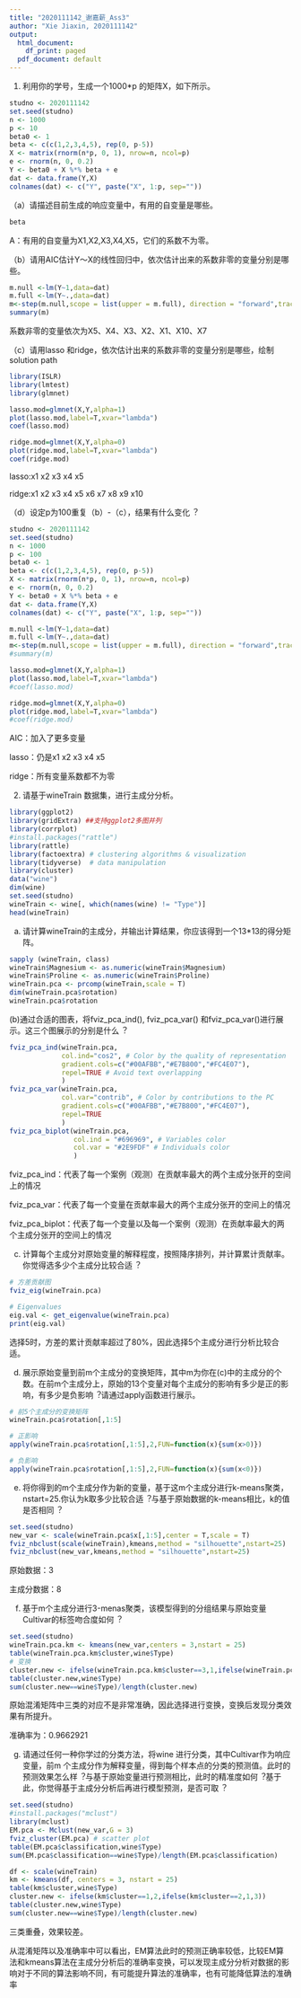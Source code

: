 ```yaml
---
title: "2020111142_谢嘉薪_Ass3"
author: "Xie Jiaxin, 2020111142"
output:
  html_document:
    df_print: paged
  pdf_document: default
---
```


1.  利⽤你的学号，⽣成⼀个1000\*p 的矩阵X，如下所⽰。

```r
studno <- 2020111142 
set.seed(studno)
n <- 1000
p <- 10
beta0 <- 1
beta <- c(c(1,2,3,4,5), rep(0, p-5))
X <- matrix(rnorm(n*p, 0, 1), nrow=n, ncol=p)
e <- rnorm(n, 0, 0.2)
Y <- beta0 + X %*% beta + e
dat <- data.frame(Y,X)
colnames(dat) <- c("Y", paste("X", 1:p, sep=""))
```

（a）请描述⽬前⽣成的响应变量中，有⽤的⾃变量是哪些。

```r
beta
```

A：有用的自变量为X1,X2,X3,X4,X5，它们的系数不为零。

（b）请⽤AIC估计Y～X的线性回归中，依次估计出来的系数非零的变量分别是哪些。

```r
m.null <-lm(Y~1,data=dat)
m.full <-lm(Y~.,data=dat)
m<-step(m.null,scope = list(upper = m.full), direction = "forward",trace = 1)
summary(m)
```

系数非零的变量依次为X5、X4、X3、X2、X1、X10、X7

（c）请⽤lasso 和ridge，依次估计出来的系数非零的变量分别是哪些，绘制solution path

```r
library(ISLR)
library(lmtest)
library(glmnet)

lasso.mod=glmnet(X,Y,alpha=1)
plot(lasso.mod,label=T,xvar="lambda")
coef(lasso.mod)

ridge.mod=glmnet(X,Y,alpha=0)
plot(ridge.mod,label=T,xvar="lambda")
coef(ridge.mod)
```

lasso:x1 x2 x3 x4 x5

ridge:x1 x2 x3 x4 x5 x6 x7 x8 x9 x10

（d）设定p为100重复（b）-（c），结果有什么变化︖

```r
studno <- 2020111142 
set.seed(studno)
n <- 1000
p <- 100
beta0 <- 1
beta <- c(c(1,2,3,4,5), rep(0, p-5))
X <- matrix(rnorm(n*p, 0, 1), nrow=n, ncol=p)
e <- rnorm(n, 0, 0.2)
Y <- beta0 + X %*% beta + e
dat <- data.frame(Y,X)
colnames(dat) <- c("Y", paste("X", 1:p, sep=""))

m.null <-lm(Y~1,data=dat)
m.full <-lm(Y~.,data=dat)
m<-step(m.null,scope = list(upper = m.full), direction = "forward",trace = 1)
#summary(m)

lasso.mod=glmnet(X,Y,alpha=1)
plot(lasso.mod,label=T,xvar="lambda")
#coef(lasso.mod)

ridge.mod=glmnet(X,Y,alpha=0)
plot(ridge.mod,label=T,xvar="lambda")
#coef(ridge.mod)
```

AIC：加入了更多变量

lasso：仍是x1 x2 x3 x4 x5

ridge：所有变量系数都不为零

2.  请基于wineTrain 数据集，进⾏主成分分析。

```r
library(ggplot2)
library(gridExtra) ##支持ggplot2多图并列
library(corrplot)
#install.packages("rattle")
library(rattle)
library(factoextra) # clustering algorithms & visualization
library(tidyverse)  # data manipulation
library(cluster) 
data("wine")
dim(wine)
set.seed(studno)
wineTrain <- wine[, which(names(wine) != "Type")]
head(wineTrain)
```

(a) 请计算wineTrain的主成分，并输出计算结果，你应该得到⼀个13\*13的得分矩阵。

```r
sapply (wineTrain, class)
wineTrain$Magnesium <- as.numeric(wineTrain$Magnesium)
wineTrain$Proline <- as.numeric(wineTrain$Proline)
wineTrain.pca <- prcomp(wineTrain,scale = T)
dim(wineTrain.pca$rotation)
wineTrain.pca$rotation
```

(b)通过合适的图表，将fviz_pca_ind(), fviz_pca_var() 和fviz_pca_var()进⾏展⽰。这三个图展⽰的分别是什么︖

```r
fviz_pca_ind(wineTrain.pca,
             col.ind="cos2", # Color by the quality of representation
             gradient.cols=c("#00AFBB","#E7B800","#FC4E07"),
             repel=TRUE # Avoid text overlapping
             )
fviz_pca_var(wineTrain.pca,
             col.var="contrib", # Color by contributions to the PC
             gradient.cols=c("#00AFBB","#E7B800","#FC4E07"),
             repel=TRUE
             )
fviz_pca_biplot(wineTrain.pca,
                col.ind = "#696969", # Variables color
                col.var = "#2E9FDF" # Individuals color
                )

```

fviz_pca_ind：代表了每一个案例（观测）在贡献率最大的两个主成分张开的空间上的情况

fviz_pca_var：代表了每一个变量在贡献率最大的两个主成分张开的空间上的情况

fviz_pca_biplot：代表了每一个变量以及每一个案例（观测）在贡献率最大的两个主成分张开的空间上的情况

(c) 计算每个主成分对原始变量的解释程度，按照降序排列，并计算累计贡献率。你觉得选多少个主成分比较合适︖

```r
# 方差贡献图
fviz_eig(wineTrain.pca)

# Eigenvalues
eig.val <- get_eigenvalue(wineTrain.pca)
print(eig.val)
```
选择5时，方差的累计贡献率超过了80%，因此选择5个主成分进行分析比较合适。

(d) 展⽰原始变量到前m个主成分的变换矩阵，其中m为你在(c)中的主成分的个数。在前m个主成分上，原始的13个变量对每个主成分的影响有多少是正的影响，有多少是负影响︖请通过apply函数进⾏展⽰。

```r
# 前5个主成分的变换矩阵
wineTrain.pca$rotation[,1:5]

# 正影响
apply(wineTrain.pca$rotation[,1:5],2,FUN=function(x){sum(x>0)})

# 负影响
apply(wineTrain.pca$rotation[,1:5],2,FUN=function(x){sum(x<0)})
```

(e) 将你得到的m个主成分作为新的变量，基于这m个主成分进⾏k-means聚类，nstart=25.你认为k取多少比较合适︖与基于原始数据的k-means相比，k的值是否相同︖

```r
set.seed(studno)
new_var <- scale(wineTrain.pca$x[,1:5],center = T,scale = T)
fviz_nbclust(scale(wineTrain),kmeans,method = "silhouette",nstart=25)
fviz_nbclust(new_var,kmeans,method = "silhouette",nstart=25)
```

原始数据：3

主成分数据：8

(f) 基于m个主成分进⾏3-menas聚类，该模型得到的分组结果与原始变量Cultivar的标签吻合度如何︖

```r
set.seed(studno)
wineTrain.pca.km <- kmeans(new_var,centers = 3,nstart = 25)
table(wineTrain.pca.km$cluster,wine$Type)
# 变换
cluster.new <- ifelse(wineTrain.pca.km$cluster==3,1,ifelse(wineTrain.pca.km$cluster==1,3,2))
table(cluster.new,wine$Type)
sum(cluster.new==wine$Type)/length(cluster.new)
```
原始混淆矩阵中三类的对应不是非常准确，因此选择进行变换，变换后发现分类效果有所提升。

准确率为：0.9662921

(g) 请通过任何⼀种你学过的分类⽅法，将wine 进⾏分类，其中Cultivar作为响应变量，前m 个主成分作为解释变量，得到每个样本点的分类的预测值。此时的预测效果怎么样︖与基于原始变量进⾏预测相比，此时的精准度如何︖基于此，你觉得基于主成分分析后再进⾏模型预测，是否可取︖
```r
set.seed(studno)
#install.packages("mclust")
library(mclust)
EM.pca <- Mclust(new_var,G = 3)
fviz_cluster(EM.pca) # scatter plot
table(EM.pca$classification,wine$Type)
sum(EM.pca$classification==wine$Type)/length(EM.pca$classification)

df <- scale(wineTrain)
km <- kmeans(df, centers = 3, nstart = 25)
table(km$cluster,wine$Type)
cluster.new <- ifelse(km$cluster==1,2,ifelse(km$cluster==2,1,3))
table(cluster.new,wine$Type)
sum(cluster.new==wine$Type)/length(cluster.new)
```
三类重叠，效果较差。

从混淆矩阵以及准确率中可以看出，EM算法此时的预测正确率较低，比较EM算法和kmeans算法在主成分分析后的准确率变换，可以发现主成分分析对数据的影响对于不同的算法影响不同，有可能提升算法的准确率，也有可能降低算法的准确率